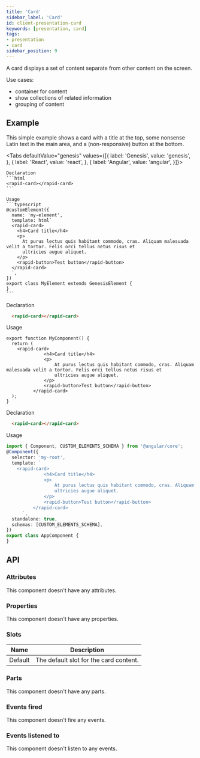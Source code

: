 ```yaml
---
title: 'Card'
sidebar_label: 'Card'
id: client-presentation-card
keywords: [presentation, card]
tags:
- presentation
- card
sidebar_position: 9
---
```



A card displays a set of content separate from other content on the screen.

Use cases:
* container for content
* show collections of related information
* grouping of content

## Example
This simple example shows a card with a title at the top, some nonsense Latin text in the main area, and a (non-responsive) button at the bottom.
<CardDemo />

<Tabs defaultValue="genesis" values={[{ label: 'Genesis', value: 'genesis', }, { label: 'React', value: 'react', }, { label: 'Angular', value: 'angular', }]}>

  <TabItem value="genesis">

    Declaration
    ```html
    <rapid-card></rapid-card>
    ```

    Usage
    ```typescript
    @customElement({
      name: 'my-element',
      template: html`
      <rapid-card>
        <h4>Card title</h4>
        <p>
          At purus lectus quis habitant commodo, cras. Aliquam malesuada velit a tortor. Felis orci tellus netus risus et
          ultricies augue aliquet.
        </p>
        <rapid-button>Test button</rapid-button>
      </rapid-card>
      `,
    })
    export class MyElement extends GenesisElement {
    }
    ```

  </TabItem>
  <TabItem value="react">

  Declaration
  ```html
    <rapid-card></rapid-card>
  ```
  Usage
  ```tsx
  export function MyComponent() {
    return (
      <rapid-card>
				<h4>Card title</h4>
				<p>
					At purus lectus quis habitant commodo, cras. Aliquam malesuada velit a tortor. Felis orci tellus netus risus et
					ultricies augue aliquet.
				</p>
				<rapid-button>Test button</rapid-button>
			</rapid-card>
    );
  }
  ```
</TabItem>
  <TabItem value="angular">

  Declaration
  ```html
    <rapid-card></rapid-card>
  ```

  Usage
  ```typescript
  import { Component, CUSTOM_ELEMENTS_SCHEMA } from '@angular/core';
  @Component({
    selector: 'my-root',
    template: `
      <rapid-card>
				<h4>Card title</h4>
				<p>
					At purus lectus quis habitant commodo, cras. Aliquam malesuada velit a tortor. Felis orci tellus netus risus et
					ultricies augue aliquet.
				</p>
				<rapid-button>Test button</rapid-button>
			</rapid-card>
        `,
    standalone: true,
    schemas: [CUSTOM_ELEMENTS_SCHEMA],
  })
  export class AppComponent {
  }
  ```
</TabItem>
</Tabs>

## API

### Attributes

This component doesn't have any attributes.

### Properties

This component doesn't have any properties.

### Slots

| Name | Description |
|---|---|
| Default |The default slot for the card content. |

### Parts

This component doesn't have any parts.

### Events fired

This component doesn't fire any events.

### Events listened to

This component doesn't listen to any events.

